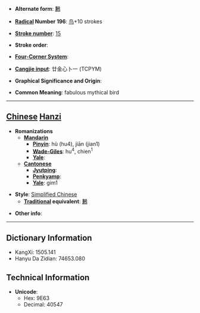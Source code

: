 * '''Alternate form''': [[鶼]]

* '''[[Wiktionary:Chinese radical index| Radical]] Number 196''': [[Wiktionary:Chinese radical index 鸟|鸟]]+10 strokes

* '''[[Wiktionary:Chinese total strokes index|Stroke number]]''': [[Wiktionary:Chinese total strokes index 15|15]]

* '''Stroke order''': 

* '''[[Wiktionary:Chinese four corner index|Four-Corner System]]''': 

* '''[[Wiktionary:Chinese Cangjie index|Cangjie input]]''': 廿金心卜一 (TCPYM)

* '''Graphical Significance and Origin''': 

* '''Common Meaning''': fabulous mythical bird

----

== [[Chinese]] [[Hanzi]] ==

* '''Romanizations'''
** '''[[Mandarin]]'''
*** '''[[Pinyin]]''': hù (hu4), jiān (jian1)
*** '''[[Wade-Giles]]''': hu<sup>4</sup>, chien<sup>1</sup>
*** '''[[Yale]]''': 
** '''[[Cantonese]]'''
*** '''[[Jyutping]]''':
*** '''[[Penkyamp]]''': 
*** '''[[Yale]]''': gim1

* '''Style''': [[Simplified Chinese]] 
** '''[[Traditional Chinese|Traditional]] equivalent''': [[鶼]]

* '''Other info''': 

----

== Dictionary Information ==

* KangXi: 1505.141
* Hanyu Da Zidian: 74653.080

== Technical Information ==

* '''Unicode''':
** Hex: 9E63
** Decimal: 40547